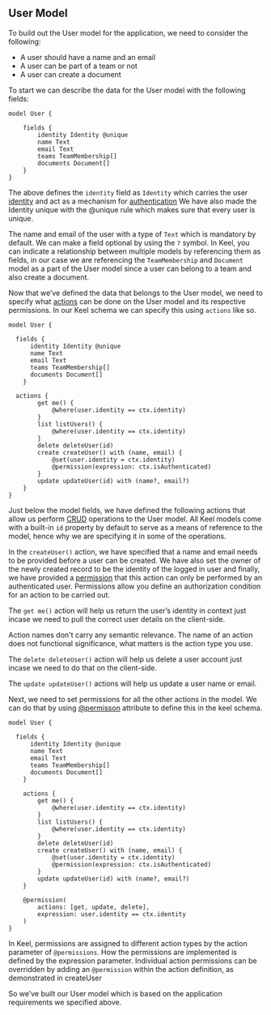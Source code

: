 
## User Model

To build out the User model for the application, we need to consider the following:

- A user should have a name and an email
- A user can be part of a team or not
- A user can create a document

To start we can describe the data for the User model with the following fields:

```keel
model User {

	fields {
        identity Identity @unique
        name Text
        email Text
        teams TeamMembership[]
        documents Document[]
    }
}
```

The above defines the `identity` field as `Identity` which carries the user [identity](https://docs.keel.so/identity) and act as a mechanism for [authentication](https://docs.keel.so/apis/json#authentication) We have also made the Identity unique with the @unique rule which makes sure that every user is unique.

The name and email of the user with a type of `Text` which is mandatory by default. We can make a field optional by using the `?` symbol.  In Keel, you can indicate a relationship between multiple models by referencing them as fields, in our case we are referencing the `TeamMembership` and `Document` model as a part of the User model since a user can belong to a team and also create a document.

Now that we’ve defined the data that belongs to the User model, we need to specify what [actions](https://docs.keel.so/actions) can be done on the User model and its respective permissions. In our Keel schema we can specify this using `actions` like so.

```keel {11-24}
model User {

  fields {
      identity Identity @unique
      name Text
      email Text
      teams TeamMembership[]
      documents Document[]
    }

  actions {
        get me() {
            @where(user.identity == ctx.identity)
        }
        list listUsers() {
            @where(user.identity == ctx.identity)
        }
        delete deleteUser(id)
        create createUser() with (name, email) {
            @set(user.identity = ctx.identity)
            @permission(expression: ctx.isAuthenticated)
        }
        update updateUser(id) with (name?, email?)
    }
}

```

Just below the model fields, we have defined the following actions that allow us perform [CRUD](https://en.wikipedia.org/wiki/Create,_read,_update_and_delete) operations to the User model. All Keel models come with a built-in `id` property by default to serve as a means of reference to the model, hence why we are specifying it in some of the operations.

In the `createUser()` action, we have specified that a name and email  needs to be provided before a user can be created. We have also set the owner of the newly created record to be the identity of the logged in user and finally, we have provided a [permission](https://docs.keel.so/permissions) that this action can only be performed by an authenticated user. Permissions allow you define an authorization condition for an action to be carried out.

The `get me()` action will help us return the user’s identity in context just incase we need to pull the correct user details on the client-side.

<Callout type="info" emoji="💡">
  Action names don't carry any semantic relevance. The name of an action does not functional significance, what matters is the action type you use.
</Callout>

The `delete deleteUser()` action will help us delete a user account just incase we need to do that on the client-side.

The `update updateUser()` actions will help us update a user name or email.

Next, we need to set permissions for all the other actions in the model. We can do that by using [@permisson](https://docs.keel.so/permissions#permission-attribute) attribute to define this in the keel schema.

```keel {25-28}
model User {

  fields {
      identity Identity @unique
      name Text
      email Text
      teams TeamMembership[]
      documents Document[]
    }

    actions {
        get me() {
            @where(user.identity == ctx.identity)
        }
        list listUsers() {
            @where(user.identity == ctx.identity)
        }
        delete deleteUser(id)
        create createUser() with (name, email) {
            @set(user.identity = ctx.identity)
            @permission(expression: ctx.isAuthenticated)
        }
        update updateUser(id) with (name?, email?)
    }

    @permission(
        actions: [get, update, delete],
        expression: user.identity == ctx.identity
    )
}
```

In Keel, permissions are assigned to different action types by the action parameter of `@permissions`. How the permissions are implemented is defined by the expression parameter. Individual action permissions can be overridden by adding an `@permission` within the action definition, as demonstrated in createUser

So we’ve built our User model which is based on the application requirements we specified above.
